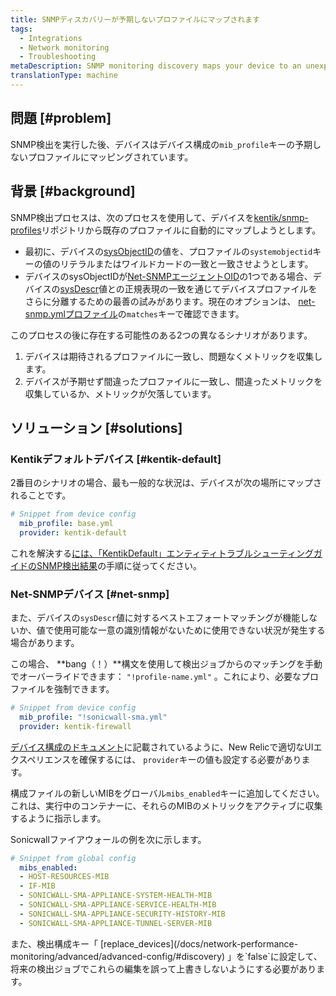 ```yaml
---
title: SNMPディスカバリーが予期しないプロファイルにマップされます
tags:
  - Integrations
  - Network monitoring
  - Troubleshooting
metaDescription: SNMP monitoring discovery maps your device to an unexpected profile.
translationType: machine
---
```


## 問題 [#problem]

SNMP検出を実行した後、デバイスはデバイス構成の`mib_profile`キーの予期しないプロファイルにマッピングされています。

## 背景 [#background]

SNMP検出プロセスは、次のプロセスを使用して、デバイスを[kentik/snmp-profiles](https://github.com/kentik/snmp-profiles)リポジトリから既存のプロファイルに自動的にマップしようとします。

* 最初に、デバイスの[sysObjectID](http://oid-info.com/get/1.3.6.1.2.1.1.2)の値を、プロファイルの`systemobjectid`キーの値のリテラルまたはワイルドカードの一致と一致させようとします。
* デバイスのsysObjectIDが[Net-SNMPエージェントOID](http://oid-info.com/get/1.3.6.1.4.1.8072.3.2)の1つである場合、デバイスの[sysDescr](http://oid-info.com/get/1.3.6.1.2.1.1.1)値との正規表現の一致を通じてデバイスプロファイルをさらに分離するための最善の試みがあります。現在のオプションは、 [net-snmp.ymlプロファイル](https://github.com/kentik/snmp-profiles/blob/main/profiles/kentik_snmp/_general/net-snmp.yml)の`matches`キーで確認できます。

このプロセスの後に存在する可能性のある2つの異なるシナリオがあります。

1. デバイスは期待されるプロファイルに一致し、問題なくメトリックを収集します。
2. デバイスが予期せず間違ったプロファイルに一致し、間違ったメトリックを収集しているか、メトリックが欠落しています。

## ソリューション [#solutions]

### Kentikデフォルトデバイス [#kentik-default]

2番目のシナリオの場合、最も一般的な状況は、デバイスが次の場所にマップされることです。

```yaml
# Snippet from device config
  mib_profile: base.yml
  provider: kentik-default
```

これを解決する[には、「KentikDefault」エンティティトラブルシューティングガイドのSNMP検出結果](/docs/network-performance-monitoring/troubleshooting/snmp-discovery-kentik-default)の手順に従ってください。

### Net-SNMPデバイス [#net-snmp]

また、デバイスの`sysDescr`値に対するベストエフォートマッチングが機能しないか、値で使用可能な一意の識別情報がないために使用できない状況が発生する場合があります。

この場合、 **bang（！）**構文を使用して検出ジョブからのマッチングを手動でオーバーライドできます： `"!profile-name.yml"` 。これにより、必要なプロファイルを強制できます。

```yaml
# Snippet from device config
  mib_profile: "!sonicwall-sma.yml"
  provider: kentik-firewall
```

[デバイス構成のドキュメント](/docs/network-performance-monitoring/advanced/advanced-config/#devices)に記載されているように、New Relicで適切なUIエクスペリエンスを確保するには、 `provider`キーの値も設定する必要があります。

構成ファイルの新しいMIBをグローバル`mibs_enabled`キーに追加してください。これは、実行中のコンテナーに、それらのMIBのメトリックをアクティブに収集するように指示します。

Sonicwallファイアウォールの例を次に示します。

```yaml
# Snippet from global config
  mibs_enabled:
  - HOST-RESOURCES-MIB
  - IF-MIB
  - SONICWALL-SMA-APPLIANCE-SYSTEM-HEALTH-MIB
  - SONICWALL-SMA-APPLIANCE-SERVICE-HEALTH-MIB
  - SONICWALL-SMA-APPLIANCE-SECURITY-HISTORY-MIB
  - SONICWALL-SMA-APPLIANCE-TUNNEL-SERVER-MIB
```

<Callout variant="tip">
  また、検出構成キー「 [replace_devices](/docs/network-performance-monitoring/advanced/advanced-config/#discovery) 」を`false`に設定して、将来の検出ジョブでこれらの編集を誤って上書きしないようにする必要があります。
</Callout>